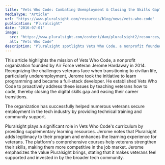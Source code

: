 ```yaml
---
title: "Vets Who Code: Combating Unemployment & Closing the Skills Gap"
mediaType: "Article"
url: "https://www.pluralsight.com/resources/blog/news/vets-who-code"
publication: "Pluralsight"
date: "2016-07-01"
image:
  src: "https://www.pluralsight.com/content/dam/pluralsight2/resources/blog/vets-who-code/vets-who-code-hero.jpg"
  alt: "Vets Who Code"
description: "Pluralsight spotlights Vets Who Code, a nonprofit founded by Air Force veteran Jerome Hardaway, dedicated to helping veterans transition into tech careers through proactive coding education and support."
---
```


This article highlights the mission of Vets Who Code, a nonprofit organization founded by Air Force veteran Jerome Hardaway in 2014. Recognizing the challenges veterans face when transitioning to civilian life, particularly underemployment, Jerome took the initiative to learn programming and became a full-stack developer. He established Vets Who Code to proactively address these issues by teaching veterans how to code, thereby closing the digital skills gap and easing their career transitions.

The organization has successfully helped numerous veterans secure employment in the tech industry by providing technical training and community support.

Pluralsight plays a significant role in Vets Who Code's curriculum by providing supplementary learning resources. Jerome notes that Pluralsight adds legitimacy to their program and enhances the learning experience for veterans. The platform's comprehensive courses help veterans strengthen their skills, making them more competitive in the job market. Jerome emphasizes the value Pluralsight brings, stating that it makes veterans feel supported and invested in by the broader tech community.